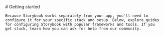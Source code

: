 
<Meta title="Getting started" />

<section className="sb-container">
  <div className='sb-section-title'>
    # Getting started

    Because Storybook works separately from your app, you'll need to configure it for your specific stack and setup. Below, explore guides for configuring Storybook with popular frameworks and tools. If you get stuck, learn how you can ask for help from our community.
  </div>
</section>

